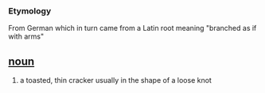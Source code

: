 === Etymology ===
From German which in turn came from a Latin root meaning "branched as if with arms"

== [[noun]] ==
# a toasted, thin cracker usually in the shape of a loose knot